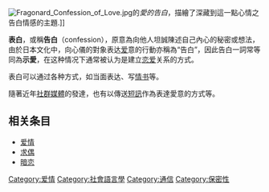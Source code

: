 {{For|同名條目|告白 (小說)|告白 (電影)}}
{{unreferenced|time=2012-01-08T08:47:40+00:00}}
[[File:Fragonard_Confession_of_Love.jpg|thumb]]的''愛的告白''，描繪了深藏到這一點心情之告白情感的主題.]]
{{親密關係}}

'''表白'''，或稱'''告白'''（confession），原意為向他人坦誠陳述自己內心的秘密或想法，由於日本文化中，向心儀的對象表达[[爱情|爱]]意的行動亦稱為“告白”，因此告白一詞常等同為'''示愛'''，在这种情况下通常被认为是建立[[恋爱|恋爱]]关系的方式。

表白可以通过各种方式，如当面表达、写[[情书|情书]]等。

隨著近年[[社群媒體|社群媒體]]的發達，也有以傳送[[短訊|短訊]]作為表達愛意的方式等。

==相关条目==
*[[爱情|爱情]]
*[[求偶|求偶]]
*[[暗恋|暗恋]]
{{wiktionary}}
{{commonscat|Confession}}

[[Category:爱情|Category:爱情]]
[[Category:社會語言學|Category:社會語言學]]
[[Category:通信|Category:通信]]
[[Category:保密性|Category:保密性]]